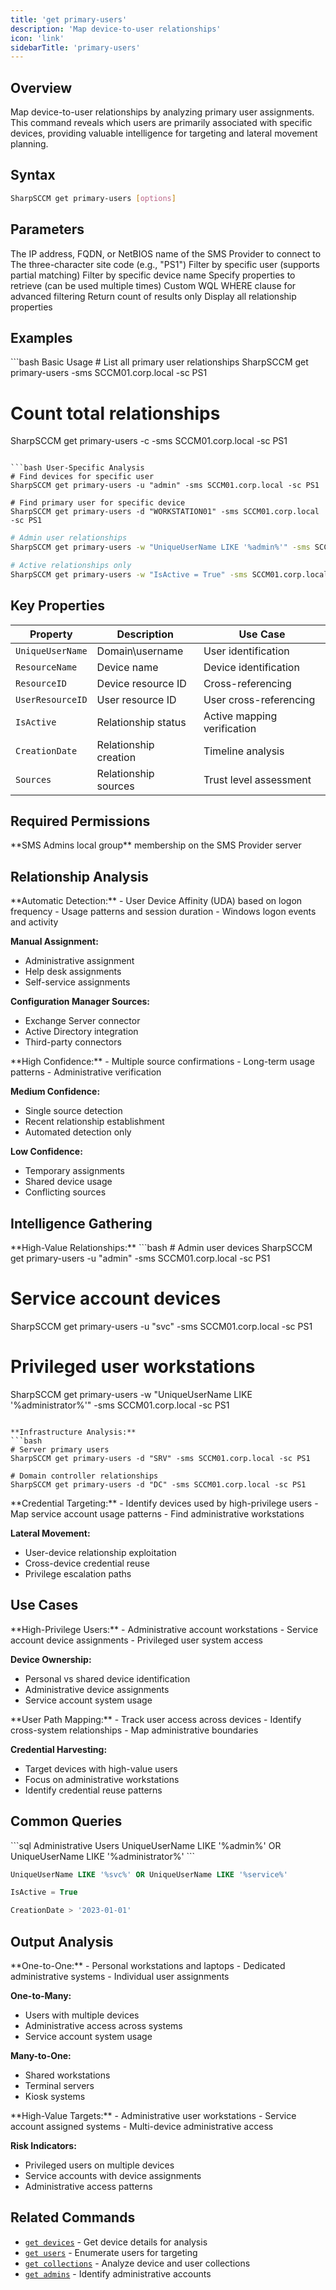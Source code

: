```yaml
---
title: 'get primary-users'
description: 'Map device-to-user relationships'
icon: 'link'
sidebarTitle: 'primary-users'
---
```


## Overview

Map device-to-user relationships by analyzing primary user assignments. This command reveals which users are primarily associated with specific devices, providing valuable intelligence for targeting and lateral movement planning.

## Syntax

```bash
SharpSCCM get primary-users [options]
```

## Parameters

<ParamField path="sms-provider" type="string">
  The IP address, FQDN, or NetBIOS name of the SMS Provider to connect to
</ParamField>

<ParamField path="site-code" type="string">
  The three-character site code (e.g., "PS1")
</ParamField>

<ParamField path="user" type="string">
  Filter by specific user (supports partial matching)
</ParamField>

<ParamField path="device" type="string">
  Filter by specific device name
</ParamField>

<ParamField path="properties" type="string">
  Specify properties to retrieve (can be used multiple times)
</ParamField>

<ParamField path="where-condition" type="string">
  Custom WQL WHERE clause for advanced filtering
</ParamField>

<ParamField path="count" type="boolean">
  Return count of results only
</ParamField>

<ParamField path="verbose" type="boolean">
  Display all relationship properties
</ParamField>

## Examples

<CodeGroup>
```bash Basic Usage
# List all primary user relationships
SharpSCCM get primary-users -sms SCCM01.corp.local -sc PS1

# Count total relationships
SharpSCCM get primary-users -c -sms SCCM01.corp.local -sc PS1
```

```bash User-Specific Analysis
# Find devices for specific user
SharpSCCM get primary-users -u "admin" -sms SCCM01.corp.local -sc PS1

# Find primary user for specific device
SharpSCCM get primary-users -d "WORKSTATION01" -sms SCCM01.corp.local -sc PS1
```

```bash Advanced Filtering
# Admin user relationships
SharpSCCM get primary-users -w "UniqueUserName LIKE '%admin%'" -sms SCCM01.corp.local -sc PS1

# Active relationships only
SharpSCCM get primary-users -w "IsActive = True" -sms SCCM01.corp.local -sc PS1
```
</CodeGroup>

## Key Properties

| Property | Description | Use Case |
|----------|-------------|----------|
| `UniqueUserName` | Domain\username | User identification |
| `ResourceName` | Device name | Device identification |
| `ResourceID` | Device resource ID | Cross-referencing |
| `UserResourceID` | User resource ID | User cross-referencing |
| `IsActive` | Relationship status | Active mapping verification |
| `CreationDate` | Relationship creation | Timeline analysis |
| `Sources` | Relationship sources | Trust level assessment |

## Required Permissions

<Info>
  **SMS Admins local group** membership on the SMS Provider server
</Info>

## Relationship Analysis

<Accordion title="Primary User Sources">
  **Automatic Detection:**
  - User Device Affinity (UDA) based on logon frequency
  - Usage patterns and session duration
  - Windows logon events and activity

  **Manual Assignment:**
  - Administrative assignment
  - Help desk assignments
  - Self-service assignments

  **Configuration Manager Sources:**
  - Exchange Server connector
  - Active Directory integration
  - Third-party connectors
</Accordion>

<Accordion title="Trust Levels">
  **High Confidence:**
  - Multiple source confirmations
  - Long-term usage patterns
  - Administrative verification

  **Medium Confidence:**
  - Single source detection
  - Recent relationship establishment
  - Automated detection only

  **Low Confidence:**
  - Temporary assignments
  - Shared device usage
  - Conflicting sources
</Accordion>

## Intelligence Gathering

<Accordion title="Administrative Targeting">
  **High-Value Relationships:**
  ```bash
  # Admin user devices
  SharpSCCM get primary-users -u "admin" -sms SCCM01.corp.local -sc PS1

  # Service account devices
  SharpSCCM get primary-users -u "svc" -sms SCCM01.corp.local -sc PS1

  # Privileged user workstations
  SharpSCCM get primary-users -w "UniqueUserName LIKE '%administrator%'" -sms SCCM01.corp.local -sc PS1
  ```

  **Infrastructure Analysis:**
  ```bash
  # Server primary users
  SharpSCCM get primary-users -d "SRV" -sms SCCM01.corp.local -sc PS1

  # Domain controller relationships
  SharpSCCM get primary-users -d "DC" -sms SCCM01.corp.local -sc PS1
  ```
</Accordion>

<Accordion title="Attack Planning">
  **Credential Targeting:**
  - Identify devices used by high-privilege users
  - Map service account usage patterns
  - Find administrative workstations

  **Lateral Movement:**
  - User-device relationship exploitation
  - Cross-device credential reuse
  - Privilege escalation paths
</Accordion>

## Use Cases

<Accordion title="Target Identification">
  **High-Privilege Users:**
  - Administrative account workstations
  - Service account device assignments
  - Privileged user system access

  **Device Ownership:**
  - Personal vs shared device identification
  - Administrative device assignments
  - Service account system usage
</Accordion>

<Accordion title="Lateral Movement Planning">
  **User Path Mapping:**
  - Track user access across devices
  - Identify cross-system relationships
  - Map administrative boundaries

  **Credential Harvesting:**
  - Target devices with high-value users
  - Focus on administrative workstations
  - Identify credential reuse patterns
</Accordion>

## Common Queries

<CodeGroup>
```sql Administrative Users
UniqueUserName LIKE '%admin%' OR UniqueUserName LIKE '%administrator%'
```

```sql Service Accounts
UniqueUserName LIKE '%svc%' OR UniqueUserName LIKE '%service%'
```

```sql Active Relationships
IsActive = True
```

```sql Recent Assignments
CreationDate > '2023-01-01'
```
</CodeGroup>

## Output Analysis

<Accordion title="Relationship Patterns">
  **One-to-One:**
  - Personal workstations and laptops
  - Dedicated administrative systems
  - Individual user assignments

  **One-to-Many:**
  - Users with multiple devices
  - Administrative access across systems
  - Service account system usage

  **Many-to-One:**
  - Shared workstations
  - Terminal servers
  - Kiosk systems
</Accordion>

<Accordion title="Security Implications">
  **High-Value Targets:**
  - Administrative user workstations
  - Service account assigned systems
  - Multi-device administrative access

  **Risk Indicators:**
  - Privileged users on multiple devices
  - Service accounts with device assignments
  - Administrative access patterns
</Accordion>

## Related Commands

- [`get devices`](/commands/get/devices) - Get device details for analysis
- [`get users`](/commands/get/users) - Enumerate users for targeting
- [`get collections`](/commands/get/collections) - Analyze device and user collections
- [`get admins`](/commands/get/admins) - Identify administrative accounts